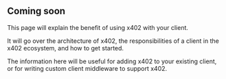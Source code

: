 ## Coming soon

This page will explain the benefit of using x402 with your client.

It will go over the architecture of x402, the responsibilities of a client in the x402 ecosystem, and how to get started.

The information here will be useful for adding x402 to your existing client, or for writing custom client middleware to support x402.
